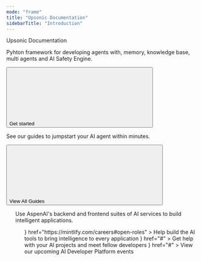 ```yaml
---
mode: "frame"
title: "Upsonic Documentation"
sidebarTitle: "Introduction"
---
```





<div className="px-5 divide-y divide-gray-100 dark:divide-white/10">
  <Container>
    <div className="w-full flex flex-col">
      <div className="flex flex-col items-start justify-center w-full max-w-4xl text-left">
        <div
          className="text-gray-900 dark:text-gray-200 text-4xl tracking-tight"
        >
          Upsonic Documentation
        </div>
        <p
          className="text-md text-gray-600 dark:text-gray-400 text-left mt-3 mb-4"
        >
          Pyhton framework for developing agents with, memory, knowledge base, multi agents and AI Safety Engine.
        </p>
        <div className="flex flex-row gap-4 mt-5">
        <a href="/get-started/quickstart">
          <button
            type="button"
            className="px-5 flex items-center font-medium text-sm rounded-full py-2 shadow-sm text-white dark:text-gray-900 bg-primary-dark dark:bg-primary-light hover:opacity-[0.9] hover:bg-primary justify-center"
          >
            Get started
            <svg
              className="size-3 ml-2 bg-white dark:bg-gray-900"
              style={{
                maskImage: 'url("https://mintlify.b-cdn.net/solid/arrow-right-long.svg")',
                maskRepeat: 'no-repeat',
                maskPosition: 'center center'
              }}
            />
          </button>
          </a>
        </div>
      </div>
    </div>

  </Container>
   <Container>
    <div className="flex flex-col w-full mb-8">
      <div className="flex items-center justify-between w-full">
        <Title>
          Build Safe AI Agents with our Guides
        </Title>
      </div>
      <p
        className="text-[#5B616E] dark:text-gray-300 text-md mb-1 mt-3"
      >
        See our guides to jumpstart your AI agent within minutes.
      </p>
    </div>
    <div className="dark:hidden block">
    <CardGroup cols={3}>
        <GuideCard
        title="Creating an Agent"
        description="Learn how to create and configure AI agents with the Upsonic framework"
        href="/concepts/agent"
        img="https://mintlify-assets.b-cdn.net/aspen-ai.svg"
        model="Agent"
        type="Guide"
        />
        <GuideCard
          title="Adding Tools to an Agent"
          description="Connect your agent with real-world tools and information sources"
          href="/concepts/tools"
          img="https://mintlify-assets.b-cdn.net/aspen-chat.svg"
          model="Tools"
          type="Guide"
        />
          <GuideCard
          title="Adding MCP Tools to an Agent"
          description="Integrate Model Context Protocol tools with your agents"
          href="/concepts/mcp_tools"
          img="https://mintlify-assets.b-cdn.net/aspen-connect.svg"
          model="MCP"
          type="Guide"
        />
    </CardGroup>
    </div>
    <div className="dark:block hidden">
    <CardGroup cols={3}>
        <GuideCard
        title="Creating an Agent"
        description="Learn how to create and configure AI agents with the Upsonic framework"
        href="/concepts/agent"
        img="https://mintlify-assets.b-cdn.net/aspen-dark-ai.svg"
        model="Agent"
        type="Guide"
        />
        <GuideCard
          title="Adding Tools to an Agent"
          description="Connect your agent with real-world tools and information sources"
          href="/concepts/tools"
          img="https://mintlify-assets.b-cdn.net/aspen-dark-chat.svg"
          model="Tools"
          type="Guide"
        />
          <GuideCard
          title="Adding MCP Tools to an Agent"
          description="Integrate Model Context Protocol tools with your agents"
          href="/concepts/mcp_tools"
          img="https://mintlify-assets.b-cdn.net/aspen-dark-connect.svg"
          model="MCP"
          type="Guide"
        />
    </CardGroup>
    </div>
    <div className="flex justify-center mt-8">
      <a href="/concepts">
        <button
          type="button"
          className="px-6 flex items-center font-medium text-sm rounded-full py-3 shadow-sm text-white dark:text-gray-900 bg-primary-dark dark:bg-primary-light hover:opacity-[0.9] hover:bg-primary justify-center"
        >
          View All Guides
          <svg
            className="size-4 ml-2 bg-white dark:bg-gray-900"
            style={{
              maskImage: 'url("https://mintlify.b-cdn.net/solid/arrow-right-long.svg")',
              maskRepeat: 'no-repeat',
              maskPosition: 'center center'
            }}
          />
        </button>
      </a>
    </div>
    <ul class="not-prose pb-[1px] h-1 min-w-full mt-3 overflow-auto" />
  </Container>
  <Container>
    <div className="flex flex-col w-full mb-8">
      <div className="flex items-center justify-between w-full">
        <Title>
          Build AI Applications
        </Title>
      </div>
      <p
        className="text-[#5B616E] dark:text-gray-300 text-md mb-1 mt-3"
      >
        Use AspenAI's backend and frontend suites of AI services to build intelligent applications.
      </p>
    </div>
    <ProductTiles categories={appCategories} />
    <ul class="not-prose pb-[1px] h-1 min-w-full mt-3 overflow-auto" />
  </Container>
  

  <Container>
    <div className="flex flex-col w-full mb-5">
    <Title>
      Resources
    </Title>

  </div>
  <Columns cols={3}>
    <Card
      title="We're hiring!"
      icon={<svg width="24" height="24" viewBox="0 0 24 24" fill="none" xmlns="http://www.w3.org/2000/svg">
      <circle cx="12" cy="12.0001" r="12" fill="#D69900"/>
      <path d="M19.3691 17.2019H14.6436C14.7703 16.7602 14.8428 16.2795 14.8428 15.7761C14.8426 13.6237 13.5699 11.8787 12 11.8787C10.4301 11.8787 9.15742 13.6237 9.15723 15.7761C9.15723 16.2795 9.22973 16.7602 9.35645 17.2019H4.63086L12 4.43823L19.3691 17.2019Z" fill="white"/>
      </svg>}
      href="https://mintlify.com/careers#open-roles"
    >
    Help build the AI tools to bring intelligence to every application
    </Card>
    <Card
      title="Join our AI Community"
      icon={<svg width="24" height="24" viewBox="0 0 24 24" fill="none" xmlns="http://www.w3.org/2000/svg">
        <g clip-path="url(#clip0_4125_5937)">
        <path d="M20.3302 4.26678C18.7563 3.53035 17.0912 3.00708 15.3789 2.71082C15.1656 3.09641 14.9165 3.61503 14.7446 4.02763C12.8985 3.75003 11.0693 3.75003 9.25715 4.02763C9.0854 3.61513 8.83059 3.09641 8.61534 2.71082C6.90139 3.00722 5.23486 3.53182 3.66018 4.27063C0.526681 9.00585 -0.322788 13.6233 0.1019 18.1754C2.18024 19.7275 4.19437 20.6703 6.17456 21.2873C6.66668 20.6105 7.10171 19.894 7.47515 19.1452C6.76417 18.8745 6.07877 18.5409 5.42709 18.1484C5.59858 18.0213 5.76604 17.8889 5.92921 17.7512C9.87815 19.5983 14.1689 19.5983 18.0708 17.7512C18.2347 17.8879 18.4021 18.0204 18.5728 18.1484C17.9201 18.542 17.2334 18.8762 16.521 19.1472C16.8966 19.899 17.3308 20.6162 17.8216 21.2892C19.8036 20.6723 21.8196 19.7294 23.898 18.1754C24.3964 12.8984 23.0467 8.32335 20.3302 4.26678ZM8.01318 15.376C6.82771 15.376 5.85553 14.2693 5.85553 12.9216C5.85553 11.5739 6.80699 10.4653 8.01318 10.4653C9.21946 10.4653 10.1916 11.572 10.1708 12.9216C10.1727 14.2693 9.21946 15.376 8.01318 15.376ZM15.9867 15.376C14.8012 15.376 13.8291 14.2693 13.8291 12.9216C13.8291 11.5739 14.7805 10.4653 15.9867 10.4653C17.193 10.4653 18.1651 11.572 18.1444 12.9216C18.1444 14.2693 17.193 15.376 15.9867 15.376Z" fill="#D69900"/>
        </g>
        <defs>
        <clipPath id="clip0_4125_5937">
        <rect width="24" height="24" fill="white"/>
        </clipPath>
        </defs>
        </svg>}
      href="#"
    >
    Get help with your AI projects and meet fellow developers
    </Card>
    <Card
      title="AspenAI Discord Events"
      icon={<svg width="24" height="24" viewBox="0 0 24 24" fill="none" xmlns="http://www.w3.org/2000/svg">
        <path d="M7.6665 4.66667C7.1145 4.66667 6.6665 4.21867 6.6665 3.66667V1C6.6665 0.448 7.1145 0 7.6665 0C8.2185 0 8.6665 0.448 8.6665 1V3.66667C8.6665 4.21867 8.2185 4.66667 7.6665 4.66667Z" fill="#D69900"/>
        <path d="M16.3335 4.66667C15.7815 4.66667 15.3335 4.21867 15.3335 3.66667V1C15.3335 0.448 15.7815 0 16.3335 0C16.8855 0 17.3335 0.448 17.3335 1V3.66667C17.3335 4.21867 16.8855 4.66667 16.3335 4.66667Z" fill="#D69900"/>
        <path d="M18.3333 2.66663H5.66667C3.644 2.66663 2 4.31063 2 6.33329V17.6666C2 19.6893 3.644 21.3333 5.66667 21.3333H18.3333C20.356 21.3333 22 19.6893 22 17.6666V6.33329C22 4.31063 20.356 2.66663 18.3333 2.66663ZM18.3333 19.3333H5.66667C4.748 19.3333 4 18.5853 4 17.6666V9.33329H20V17.6666C20 18.5853 19.252 19.3333 18.3333 19.3333Z" fill="#D69900"/>
        <path d="M11.9998 11C11.2652 11 10.6665 11.5987 10.6665 12.3333C10.6665 13.068 11.2652 13.6667 11.9998 13.6667C12.7345 13.6667 13.3332 13.068 13.3332 12.3333C13.3332 11.5987 12.7345 11 11.9998 11Z" fill="#D69900"/>
        <path d="M16.6668 13.6667C17.4015 13.6667 18.0002 13.068 18.0002 12.3333C18.0002 11.5987 17.4015 11 16.6668 11C15.9322 11 15.3335 11.5987 15.3335 12.3333C15.3335 13.068 15.9322 13.6667 16.6668 13.6667Z" fill="#D69900"/>
        <path d="M11.9998 15C11.2652 15 10.6665 15.5987 10.6665 16.3333C10.6665 17.068 11.2652 17.6667 11.9998 17.6667C12.7345 17.6667 13.3332 17.068 13.3332 16.3333C13.3332 15.5987 12.7345 15 11.9998 15Z" fill="#D69900"/>
        <path d="M7.33333 15C6.59867 15 6 15.5987 6 16.3333C6 17.068 6.59867 17.6667 7.33333 17.6667C8.068 17.6667 8.66667 17.068 8.66667 16.3333C8.66667 15.5987 8.068 15 7.33333 15Z" fill="#D69900"/>
        <path d="M16.6668 15C15.9322 15 15.3335 15.5987 15.3335 16.3333C15.3335 17.068 15.9322 17.6667 16.6668 17.6667C17.4015 17.6667 18.0002 17.068 18.0002 16.3333C18.0002 15.5987 17.4015 15 16.6668 15Z" fill="#D69900"/>
        </svg>}
      href="#"
    >
    View our upcoming AI Developer Platform events
    </Card>
  </Columns>
  </Container>
</div>
